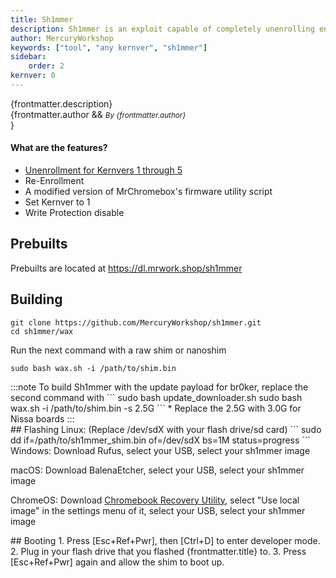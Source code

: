 ```yaml
---
title: Sh1mmer
description: Sh1mmer is an exploit capable of completely unenrolling enterprise-managed Chromebooks.
author: MercuryWorkshop
keywords: ["tool", "any kernver", "sh1mmer"]
sidebar:
    order: 2
kernver: 0
---
```


{frontmatter.description}<br/>
{frontmatter.author && <small><i>By {frontmatter.author}</i><br/></small>}

#### What are the features?
- [Unenrollment for Kernvers 1 through 5](/kajigs/unenrollment)
- Re-Enrollment
- A modified version of MrChromebox's firmware utility script
- Set Kernver to 1
- Write Protection disable

## Prebuilts
Prebuilts are located at https://dl.mrwork.shop/sh1mmer
## Building
```
git clone https://github.com/MercuryWorkshop/sh1mmer.git
cd sh1mmer/wax
```
Run the next command with a raw shim or nanoshim
```
sudo bash wax.sh -i /path/to/shim.bin
```

<div id="update-payload">
:::note
To build Sh1mmer with the update payload for br0ker, replace the second command with
```
sudo bash update_downloader.sh <board>
sudo bash wax.sh -i /path/to/shim.bin -s 2.5G
```
* Replace the 2.5G with 3.0G for Nissa boards
:::
</div>
## Flashing
Linux: (Replace /dev/sdX with your flash drive/sd card)
```
sudo dd if=/path/to/sh1mmer_shim.bin of=/dev/sdX bs=1M status=progress
```
Windows: Download Rufus, select your USB, select your sh1mmer image

macOS: Download BalenaEtcher, select your USB, select your sh1mmer image

ChromeOS: Download [Chromebook Recovery Utility](https://chromewebstore.google.com/detail/chromebook-recovery-utili/pocpnlppkickgojjlmhdmidojbmbodfm), select "Use local image" in the settings menu of it, select your USB, select your sh1mmer image

<div id="booting">
## Booting
1. Press [Esc+Ref+Pwr], then [Ctrl+D] to enter developer mode.
2. Plug in your flash drive that you flashed {frontmatter.title} to.
3. Press [Esc+Ref+Pwr] again and allow the shim to boot up.
</div>